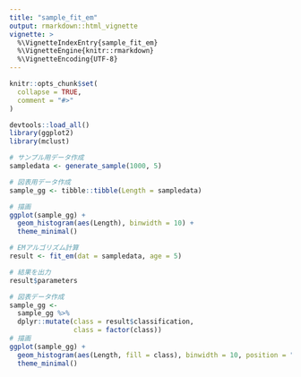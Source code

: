 ```yaml
---
title: "sample_fit_em"
output: rmarkdown::html_vignette
vignette: >
  %\VignetteIndexEntry{sample_fit_em}
  %\VignetteEngine{knitr::rmarkdown}
  %\VignetteEncoding{UTF-8}
---
```


```r
knitr::opts_chunk$set(
  collapse = TRUE,
  comment = "#>"
)
```

```r
devtools::load_all()
library(ggplot2)
library(mclust)
```

```r
# サンプル用データ作成
sampledata <- generate_sample(1000, 5)

# 図表用データ作成
sample_gg <- tibble::tibble(Length = sampledata)

# 描画
ggplot(sample_gg) +
  geom_histogram(aes(Length), binwidth = 10) +
  theme_minimal()
```

```r
# EMアルゴリズム計算
result <- fit_em(dat = sampledata, age = 5)

# 結果を出力
result$parameters

# 図表データ作成
sample_gg <-
  sample_gg %>%
  dplyr::mutate(class = result$classification,
                class = factor(class))
# 描画
ggplot(sample_gg) +
  geom_histogram(aes(Length, fill = class), binwidth = 10, position = "stack") +
  theme_minimal()
```
